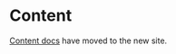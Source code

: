 
<Meta title="Components/Layouts and Structure/Content" />

# Content

[Content docs](https://atlantis.getjobber.com/components/Content) have moved to the new site.
